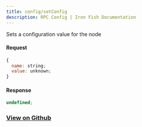 ```yaml
---
title: config/setConfig
description: RPC Config | Iron Fish Documentation
---
```


Sets a configuration value for the node

#### Request

```js
{
  name: string;
  value: unknown;
}
```

#### Response

```js
undefined;
```

### [View on Github](https://github.com/iron-fish/ironfish/blob/master/ironfish/src/rpc/routes/config/setConfig.ts)
